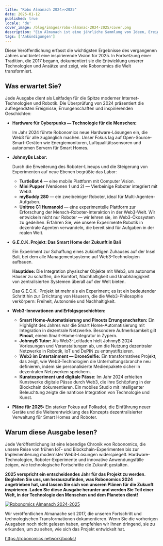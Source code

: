 ```yaml
---
title: "Robo Almanach 2024>>2025"
date: 2025-01-12
published: true
locale: 'de'
cover_image: /blog/images/robo-almanac-2024-2025/cover.png
description: "Ein Almanach ist eine jährliche Sammlung von Ideen, Ereignissen und Errungenschaften, die die sich entwickelnde Geschichte des Projekts erzählen. Es ist mehr als nur ein Bericht, es ist ein fesselnder Bericht über das Überwinden von Herausforderungen, das Vorantreiben von Innovationen und das Gestalten der Zukunft der Technologie. Wir sind stolz darauf, die neueste Ausgabe von Robonomics 2024-2025 vorzustellen."
tags: ['Ankündigungen']
---
```


Diese Veröffentlichung erfasst die wichtigsten Ergebnisse des vergangenen Jahres und bietet eine inspirierende Vision für 2025. In Fortsetzung einer Tradition, die 2017 begann, dokumentiert sie die Entwicklung unserer Technologien und Ansätze und zeigt, wie Robonomics die Welt transformiert.

## Was erwartet Sie?

Jede Ausgabe dient als Leitfaden für die Spitze moderner Internet-Technologien und Robotik. Die Überprüfung von 2024 präsentiert die aufregendsten Ereignisse, Errungenschaften und inspirierenden Geschichten:

- **Hardware für Cyberpunks — Technologie für die Menschen:**
    
    Im Jahr 2024 führte Robonomics neue Hardware-Lösungen ein, die Web3 für alle zugänglich machen. Unser Fokus lag auf Open-Source-Smart-Geräten wie Energiemonitoren, Luftqualitätssensoren und autonomen Servern für Smart Homes.
    
- **JohnnyBs Labor:**
    
    Durch die Erweiterung des Roboter-Lineups und die Steigerung von Experimenten auf neue Ebenen begrüßte das Labor:
    
    - **TurtleBot 4** — eine mobile Plattform mit Computer Vision.
    - **Mini Pupper** (Versionen 1 und 2) — Vierbeinige Roboter integriert mit Web3.
    - **myBuddy 280** — ein zweibeiniger Roboter, ideal für Multi-Agenten-Aufgaben.
    - **Unitree G1 Humanoid** — eine experimentelle Plattform zur Erforschung der Mensch-Roboter-Interaktion in der Web3-Welt.
    Wir entwickeln nicht nur Roboter — wir lehren sie, im Web3-Ökosystem zu gedeihen. Erfahren Sie, wie unsere Experimente Robotik in dezentrale Agenten verwandeln, die bereit sind für Aufgaben in der realen Welt.
- **G.E.C.K. Projekt: Das Smart Home der Zukunft in Bali**
    
    Ein Experiment zur Schaffung eines zukünftigen Zuhauses auf der Insel Bali, bei dem alle Managementsysteme auf Web3-Technologien aufbauen.
    
    **Hauptidee:** Die Integration physischer Objekte mit Web3, um autonome Häuser zu schaffen, die Komfort, Nachhaltigkeit und Unabhängigkeit von zentralisierten Systemen überall auf der Welt bieten.
    
    Das G.E.C.K.-Projekt ist mehr als ein Experiment; es ist ein bedeutender Schritt hin zur Errichtung von Häusern, die die Web3-Philosophie verkörpern: Freiheit, Autonomie und Nachhaltigkeit.

- **Web3-Innovationen und Erfolgsgeschichten:**
    - **Smart Home-Automatisierung und Pinouts Errungenschaften:** Ein Highlight des Jahres war die Smart Home-Automatisierung mit Integration in dezentrale Netzwerke. Besondere Aufmerksamkeit gilt **Pinout**, einem Smart-Home-Integrator in Zypern.
    - **JohnnyB Tutor:** Als Web3-Leitfaden hielt JohnnyB 2024 Vorlesungen und Veranstaltungen ab, um die Nutzung dezentraler Netzwerke in Robotik, IoT und DePIN zu entmystifizieren.
    - **Web3 im Entertainment — DroneSelfie:** Ein transformatives Projekt, das zeigt, wie Web3-Technologien die Unterhaltungsbranche neu definieren, indem sie personalisierte Medienpakete sicher in dezentralen Netzwerken speichern.
    - **Kunstexperiment und digitale Pässe:** Im Jahr 2024 erhielten Kunstwerke digitale Pässe durch Web3, die ihre Schöpfung in der Blockchain dokumentieren. Ein mobiles Studio mit intelligenter Beleuchtung zeigte die nahtlose Integration von Technologie und Kunst.

- **Pläne für 2025:**
    Ein starker Fokus auf Polkadot, die Einführung neuer Geräte und die Weiterentwicklung des Konzepts dezentralisierter Verwaltung für Smart Homes und Roboter.

## Warum diese Ausgabe lesen?

Jede Veröffentlichung ist eine lebendige Chronik von Robonomics, die unsere Reise von frühen IoT- und Blockchain-Experimenten bis zur Implementierung modernster Web3-Lösungen widerspiegelt. Hardware-Technologien, Roboter-Experimente und innovative Anwendungsfälle zeigen, wie technologische Fortschritte die Zukunft gestalten.

**2025 verspricht ein entscheidendes Jahr für das Projekt zu werden. Begleiten Sie uns, um herauszufinden, was Robonomics 2024 angetrieben hat, und lassen Sie sich von unseren Plänen für die Zukunft inspirieren. Laden Sie diese Ausgabe herunter und werden Sie Teil einer Welt, in der Technologie den Menschen und dem Planeten dient!**

[![Robonomics Almanach 2024-2025](/blog/images/robo-almanac-2024-2025/book-link.png)](https://static.robonomics.network/docs/book-2024-2025/Robonomics.network-Almanac-2024-en.pdf)

Wir veröffentlichen Almanache seit 2017, die unseren Fortschritt und technologischen Transformationen dokumentieren. Wenn Sie die vorherigen Ausgaben noch nicht gelesen haben, empfehlen wir Ihnen dringend, sie zu erkunden, um zu sehen, wie sich das Projekt entwickelt hat.

https://robonomics.network/books/